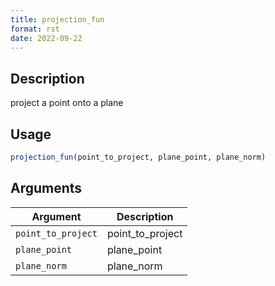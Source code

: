 ```yaml
--- 
title: projection_fun 
format: rst 
date: 2022-09-22 
--- 
```


## Description

project a point onto a plane


## Usage

```r
projection_fun(point_to_project, plane_point, plane_norm)
```


## Arguments

Argument      |Description
------------- |----------------
`point_to_project`     |     point_to_project
`plane_point`     |     plane_point
`plane_norm`     |     plane_norm


